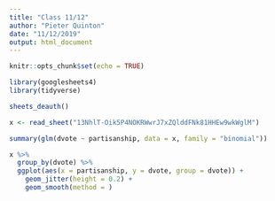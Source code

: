 ```yaml
---
title: "Class 11/12"
author: "Pieter Quinton"
date: "11/12/2019"
output: html_document
---
```


```r
knitr::opts_chunk$set(echo = TRUE)
```

```r
library(googlesheets4)
library(tidyverse)
```

```r
sheets_deauth()

x <- read_sheet("13NhlT-Oik5P4NOKRWwrJ7xZQlddFNk81HHEw9wkWglM")

summary(glm(dvote ~ partisanship, data = x, family = "binomial"))

x %>%
  group_by(dvote) %>%
  ggplot(aes(x = partisanship, y = dvote, group = dvote)) +
    geom_jitter(height = 0.2) + 
    geom_smooth(method = )
```


